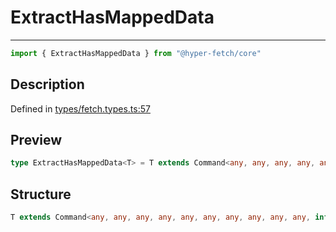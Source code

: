 

# ExtractHasMappedData

<div class="api-docs__separator" data-reactroot="">

---

</div><div class="api-docs__import" data-reactroot="">

```ts
import { ExtractHasMappedData } from "@hyper-fetch/core"
```

</div><div class="api-docs__section">

## Description

</div><div class="api-docs__description"><span class="api-docs__do-not-parse">



</span></div><p class="api-docs__definition">

Defined in [types/fetch.types.ts:57](https://github.com/BetterTyped/hyper-fetch/blob/993719ed/packages/core/src/types/fetch.types.ts#L57)

</p><div class="api-docs__section">

## Preview

</div><div class="api-docs__preview type single">

```ts
type ExtractHasMappedData<T> = T extends Command<any, any, any, any, any, any, any, any, any, any, infer  M> ? M : never;
```

</div><div class="api-docs__section">

## Structure

</div><div class="api-docs__returns">

```ts
T extends Command<any, any, any, any, any, any, any, any, any, any, infer M> ? M : never
```

</div>